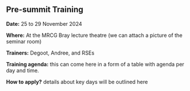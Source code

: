 ## Pre-summit Training {#pre-summit-training}

**Date:** 25 to 29 November 2024

**Where:** At the MRCG Bray lecture theatre (we can attach a picture of the seminar room)

**Trainers:** Degoot, Andree, and RSEs

**Training agenda:** this can come here in a form of a table with agenda per day and time.

**How to apply?** details about key days will be outlined here
